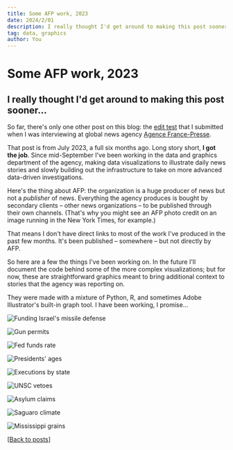 ```yaml
---
title: Some AFP work, 2023
date: 2024/2/01
description: I really thought I'd get around to making this post sooner..
tag: data, graphics
author: You
---
```


# Some AFP work, 2023

## I really thought I'd get around to making this post sooner...

So far, there's only one other post on this blog: the [edit test](afp-test) that I submitted when I was interviewing at global news agency [Agence France-Presse](https://www.afp.com/en). 

That post is from July 2023, a full six months ago. Long story short, **I got the job**. Since mid-September I've been working in the data and graphics department of the agency, making data visualizations to illustrate daily news stories and slowly building out the infrastructure to take on more advanced data-driven investigations.

Here's the thing about AFP: the organization is a huge producer of news but not a *publisher* of news. Everything the agency produces is bought by secondary clients – other news organizations – to be published through their own channels. (That's why you might see an AFP photo credit on an image running in the New York Times, for example.)

That means I don't have direct links to most of the work I've produced in the past few months. It's been published – somewhere – but not directly by AFP. 

So here are a few the things I've been working on. In the future I'll document the code behind some of the more complex visualizations; but for now, these are straightforward graphics meant to bring additional context to stories that the agency was reporting on.

They were made with a mixture of Python, R, and sometimes Adobe Illustrator's built-in graph tool. I have been working, I promise...

![Funding Israel's missile defense](/images/2023/Missiledefensefunding.jpg)

![Gun permits](/images/2023/GunPermits1.png)

![Fed funds rate](/images/2023/347R4UJ.jpg)

![Presidents' ages](/images/2023/presidents-age.jpg)

![Executions by state](/images/2023/343K6V6.jpg)

![UNSC vetoes](/images/2023/33Z978C.jpg)

![Asylum claims](/images/2023/asylumclaims.png)

![Saguaro climate](/images/2023/Saguaro-climate.png)

![Mississippi grains](/images/2023/grains.png)

[[Back to posts](/posts)]